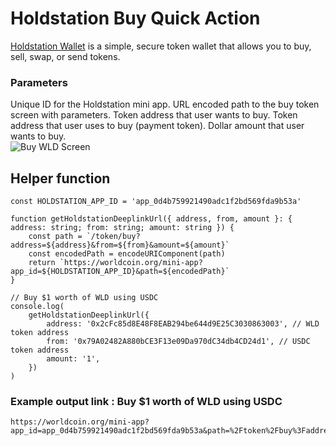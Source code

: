 # Holdstation Buy Quick Action

[Holdstation Wallet](https://worldcoin.org/ecosystem/app_0d4b759921490adc1f2bd569fda9b53a) is a simple, secure token wallet that allows you to buy, sell, swap, or send tokens.

<div style={{ display: 'flex', justifyContent: 'space-between', alignItems: 'flex-start' }}>
	<div style={{ flex: 1 }}>
		<h3>Parameters</h3>
		<Properties>
			<Property name="app_id" type="string" required={true}>
				Unique ID for the Holdstation mini app.
			</Property>
			<Property name="path" type="string" required={true}>
				URL encoded path to the buy token screen with parameters.
			</Property>
			<Property name="address" type="string" required={true}>
				Token address that user wants to buy.
			</Property>
			<Property name="from" type="string" required={true}>
				Token address that user uses to buy (payment token).
			</Property>
			<Property name="amount" type="string" required={true}>
				Dollar amount that user wants to buy.
			</Property>
		</Properties>
	</div>
	<div style={{ marginLeft: '20px' }}>
		<img
			src="/images/docs/mini-apps/quick-actions/holdstation-buy-qa.png"
			alt="Buy WLD Screen"
			style={{ maxWidth: '300px', height: 'auto' }}
		/>
	</div>
</div>

## Helper function

```tsx
const HOLDSTATION_APP_ID = 'app_0d4b759921490adc1f2bd569fda9b53a'

function getHoldstationDeeplinkUrl({ address, from, amount }: { address: string; from: string; amount: string }) {
	const path = `/token/buy?address=${address}&from=${from}&amount=${amount}`
	const encodedPath = encodeURIComponent(path)
	return `https://worldcoin.org/mini-app?app_id=${HOLDSTATION_APP_ID}&path=${encodedPath}`
}

// Buy $1 worth of WLD using USDC
console.log(
	getHoldstationDeeplinkUrl({
		address: '0x2cFc85d8E48F8EAB294be644d9E25C3030863003', // WLD token address
		from: '0x79A02482A880bCE3F13e09Da970dC34db4CD24d1', // USDC token address
		amount: '1',
	})
)
```

### Example output link : Buy $1 worth of WLD using USDC

```
https://worldcoin.org/mini-app?app_id=app_0d4b759921490adc1f2bd569fda9b53a&path=%2Ftoken%2Fbuy%3Faddress%3D0x2cFc85d8E48F8EAB294be644d9E25C3030863003%26from%3D0x79A02482A880bCE3F13e09Da970dC34db4CD24d1%26amount%3D1
```
